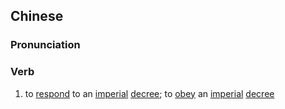 {{also|应诏}}
==Chinese==
{{zh-forms|s=应诏}}

===Pronunciation===
{{zh-pron
|m=yìngzhào
|cat=v
}}

===Verb===
{{zh-verb}}

# {{lb|zh|archaic}} to [[respond]] to an [[imperial]] [[decree]]; to [[obey]] an [[imperial]] [[decree]]